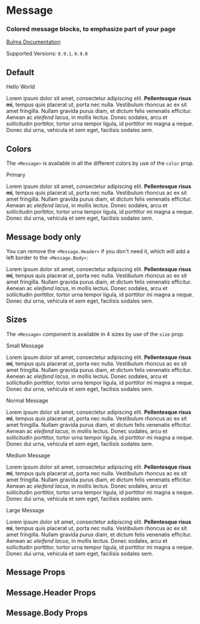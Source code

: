 

<Meta title="Components/Message" component={Message} />

# Message

### Colored **message** blocks, to emphasize part of your page

[Bulma Documentation](https://bulma.io/documentation/components/message/)

Supported Versions: `0.9.1`, `0.9.0`

## Default

<Canvas>
  <Story name="Default">
    <Message>
      <Message.Header>
        <p>Hello World</p>
        <Delete />
      </Message.Header>
      <Message.Body>
        Lorem ipsum dolor sit amet, consectetur adipiscing elit. <strong>Pellentesque risus mi</strong>, tempus quis placerat ut, porta nec nulla. Vestibulum rhoncus ac ex sit amet fringilla. Nullam gravida purus diam, et dictum <a>felis venenatis</a> efficitur. Aenean ac <em>eleifend lacus</em>, in mollis lectus. Donec sodales, arcu et sollicitudin porttitor, tortor urna tempor ligula, id porttitor mi magna a neque. Donec dui urna, vehicula et sem eget, facilisis sodales sem.
      </Message.Body>
    </Message>
  </Story>
</Canvas>

## Colors

The `<Message>` is available in all the different colors by use of the `color` prop.

<Canvas>
  <Story name="Colors">
    <Message color="primary">
      <Message.Header>
        <p>Primary</p>
        <Delete />
      </Message.Header>
      <Message.Body>
        Lorem ipsum dolor sit amet, consectetur adipiscing elit. <strong>Pellentesque risus mi</strong>, tempus quis placerat ut, porta nec nulla. Vestibulum rhoncus ac ex sit amet fringilla. Nullam gravida purus diam, et dictum <a>felis venenatis</a> efficitur. Aenean ac <em>eleifend lacus</em>, in mollis lectus. Donec sodales, arcu et sollicitudin porttitor, tortor urna tempor ligula, id porttitor mi magna a neque. Donec dui urna, vehicula et sem eget, facilisis sodales sem.
      </Message.Body>
    </Message>
  </Story>
</Canvas>

## Message body only

You can remove the `<Message.Header>` if you don't need it, which will add a left border to the `<Message.Body>`:

<Canvas>
  <Story name="Body only">
    <Message>
      <Message.Body>
        Lorem ipsum dolor sit amet, consectetur adipiscing elit. <strong>Pellentesque risus mi</strong>, tempus quis placerat ut, porta nec nulla. Vestibulum rhoncus ac ex sit amet fringilla. Nullam gravida purus diam, et dictum <a>felis venenatis</a> efficitur. Aenean ac <em>eleifend lacus</em>, in mollis lectus. Donec sodales, arcu et sollicitudin porttitor, tortor urna tempor ligula, id porttitor mi magna a neque. Donec dui urna, vehicula et sem eget, facilisis sodales sem.
      </Message.Body>
    </Message>
  </Story>
</Canvas>

## Sizes

The `<Message>` component is available in 4 sizes by use of the `size` prop.

<Canvas>
  <Story name="Sizes">
    <Message size="small">
      <Message.Header>
        <p>Small Message</p>
        <Delete size="small" />
      </Message.Header>
      <Message.Body>
        Lorem ipsum dolor sit amet, consectetur adipiscing elit. <strong>Pellentesque risus mi</strong>, tempus quis placerat ut, porta nec nulla. Vestibulum rhoncus ac ex sit amet fringilla. Nullam gravida purus diam, et dictum <a>felis venenatis</a> efficitur. Aenean ac <em>eleifend lacus</em>, in mollis lectus. Donec sodales, arcu et sollicitudin porttitor, tortor urna tempor ligula, id porttitor mi magna a neque. Donec dui urna, vehicula et sem eget, facilisis sodales sem.
      </Message.Body>
    </Message>
    <Message>
      <Message.Header>
        <p>Normal Message</p>
        <Delete />
      </Message.Header>
      <Message.Body>
        Lorem ipsum dolor sit amet, consectetur adipiscing elit. <strong>Pellentesque risus mi</strong>, tempus quis placerat ut, porta nec nulla. Vestibulum rhoncus ac ex sit amet fringilla. Nullam gravida purus diam, et dictum <a>felis venenatis</a> efficitur. Aenean ac <em>eleifend lacus</em>, in mollis lectus. Donec sodales, arcu et sollicitudin porttitor, tortor urna tempor ligula, id porttitor mi magna a neque. Donec dui urna, vehicula et sem eget, facilisis sodales sem.
      </Message.Body>
    </Message>
    <Message size="medium">
      <Message.Header>
        <p>Medium Message</p>
        <Delete size="medium" />
      </Message.Header>
      <Message.Body>
        Lorem ipsum dolor sit amet, consectetur adipiscing elit. <strong>Pellentesque risus mi</strong>, tempus quis placerat ut, porta nec nulla. Vestibulum rhoncus ac ex sit amet fringilla. Nullam gravida purus diam, et dictum <a>felis venenatis</a> efficitur. Aenean ac <em>eleifend lacus</em>, in mollis lectus. Donec sodales, arcu et sollicitudin porttitor, tortor urna tempor ligula, id porttitor mi magna a neque. Donec dui urna, vehicula et sem eget, facilisis sodales sem.
      </Message.Body>
    </Message>
    <Message size="large">
      <Message.Header>
        <p>Large Message</p>
        <Delete size="large" />
      </Message.Header>
      <Message.Body>
        Lorem ipsum dolor sit amet, consectetur adipiscing elit. <strong>Pellentesque risus mi</strong>, tempus quis placerat ut, porta nec nulla. Vestibulum rhoncus ac ex sit amet fringilla. Nullam gravida purus diam, et dictum <a>felis venenatis</a> efficitur. Aenean ac <em>eleifend lacus</em>, in mollis lectus. Donec sodales, arcu et sollicitudin porttitor, tortor urna tempor ligula, id porttitor mi magna a neque. Donec dui urna, vehicula et sem eget, facilisis sodales sem.
      </Message.Body>
    </Message>
  </Story>
</Canvas>

## Message Props

<ArgsTable of={Message} />

## Message.Header Props

<ArgsTable of={Message.Header} />

## Message.Body Props

<ArgsTable of={Message.Body} />
